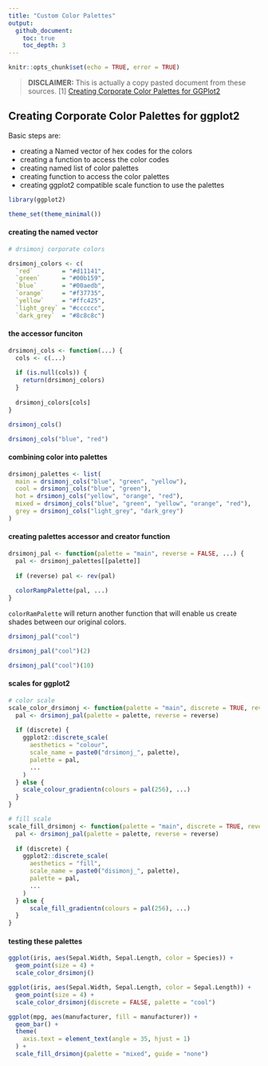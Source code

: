 ```yaml
---
title: "Custom Color Palettes"
output:
  github_document:
    toc: true
    toc_depth: 3 
---
```



```r
knitr::opts_chunk$set(echo = TRUE, error = TRUE)
```


> **DISCLAIMER:** This is actually a copy pasted document from these sources. [1] [Creating Corporate Color Palettes for GGPlot2](https://drsimonj.svbtle.com/creating-corporate-colour-palettes-for-ggplot2)


## Creating Corporate Color Palettes for ggplot2

Basic steps are:

- creating a Named vector of hex codes for the colors
- creating a function to access the color codes
- creating named list of color palettes
- creating function to access the color palettes
- creating ggplot2 compatible scale function to use the palettes


```r
library(ggplot2)

theme_set(theme_minimal())
```

#### creating the named vector

```r
# drsimonj corporate colors

drsimonj_colors <- c(
  `red`        = "#d11141",
  `green`      = "#00b159",
  `blue`       = "#00aedb",
  `orange`     = "#f37735",
  `yellow`     = "#ffc425",
  `light_grey` = "#cccccc",
  `dark_grey`  = "#8c8c8c")
```

#### the accessor funciton

```r
drsimonj_cols <- function(...) {
  cols <- c(...)
  
  if (is.null(cols)) {
    return(drsimonj_colors)
  }
  
  drsimonj_colors[cols]
}
```


```r
drsimonj_cols()

drsimonj_cols("blue", "red")
```

#### combining color into palettes

```r
drsimonj_palettes <- list(
  main = drsimonj_cols("blue", "green", "yellow"),
  cool = drsimonj_cols("blue", "green"),
  hot = drsimonj_cols("yellow", "orange", "red"),
  mixed = drsimonj_cols("blue", "green", "yellow", "orange", "red"),
  grey = drsimonj_cols("light_grey", "dark_grey")
)
```
#### creating palettes accessor and creator function

```r
drsimonj_pal <- function(palette = "main", reverse = FALSE, ...) {
  pal <- drsimonj_palettes[[palette]]
  
  if (reverse) pal <- rev(pal)
  
  colorRampPalette(pal, ...)
}
```

`colorRamPalette` will return another function that will enable us create shades between our original colors.


```r
drsimonj_pal("cool")

drsimonj_pal("cool")(2)

drsimonj_pal("cool")(10)

```

#### scales for ggplot2

```r
# color scale
scale_color_drsimonj <- function(palette = "main", discrete = TRUE, reverse = FALSE, ...) {
  pal <- drsimonj_pal(palette = palette, reverse = reverse)
  
  if (discrete) {
    ggplot2::discrete_scale(
      aesthetics = "colour", 
      scale_name = paste0("drsimonj_", palette), 
      palette = pal,
      ...
    ) 
  } else {
    scale_colour_gradientn(colours = pal(256), ...)
  }
}

# fill scale
scale_fill_drsimonj <- function(palette = "main", discrete = TRUE, reverse = FALSE, ...) {
  pal <- drsimonj_pal(palette = palette, reverse = reverse)
  
  if (discrete) {
    ggplot2::discrete_scale(
      aesthetics = "fill",
      scale_name = paste0("disimonj_", palette),
      palette = pal,
      ...
    ) 
  } else {
      scale_fill_gradientn(colours = pal(256), ...)
  }
}


```


#### testing these palettes

```r
ggplot(iris, aes(Sepal.Width, Sepal.Length, color = Species)) +
  geom_point(size = 4) + 
  scale_color_drsimonj()

ggplot(iris, aes(Sepal.Width, Sepal.Length, color = Sepal.Length)) +
  geom_point(size = 4) + 
  scale_color_drsimonj(discrete = FALSE, palette = "cool")
```

```r
ggplot(mpg, aes(manufacturer, fill = manufacturer)) +
  geom_bar() +
  theme(
    axis.text = element_text(angle = 35, hjust = 1)
  ) +
  scale_fill_drsimonj(palette = "mixed", guide = "none")
```

